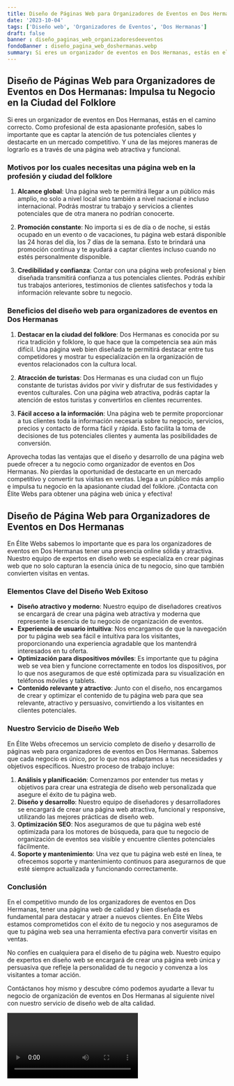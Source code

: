 ```yaml
---
title: Diseño de Páginas Web para Organizadores de Eventos en Dos Hermanas
date: '2023-10-04'
tags: ['Diseño web', 'Organizadores de Eventos', 'Dos Hermanas']
draft: false
banner : diseño_paginas_web_organizadoresdeeventos
fondoBanner : diseño_pagina_web_doshermanas.webp
summary: Si eres un organizador de eventos en Dos Hermanas, estás en el camino correcto. Como profesional de esta apasionante profesión, sabes lo importante que es captar la atención de tus potenciales clientes y destacarte en un mercado competitivo. Y una de las mejores maneras de lograrlo es a través de una página web atractiva y funcional.
---
```


## **Diseño de Páginas Web para Organizadores de Eventos en Dos Hermanas: Impulsa tu Negocio en la Ciudad del Folklore**

Si eres un organizador de eventos en Dos Hermanas, estás en el camino correcto. Como profesional de esta apasionante profesión, sabes lo importante que es captar la atención de tus potenciales clientes y destacarte en un mercado competitivo. Y una de las mejores maneras de lograrlo es a través de una página web atractiva y funcional.

### **Motivos por los cuales necesitas una página web en la profesión y ciudad del folklore**

1. **Alcance global**: Una página web te permitirá llegar a un público más amplio, no solo a nivel local sino también a nivel nacional e incluso internacional. Podrás mostrar tu trabajo y servicios a clientes potenciales que de otra manera no podrían conocerte.

2. **Promoción constante**: No importa si es de día o de noche, si estás ocupado en un evento o de vacaciones, tu página web estará disponible las 24 horas del día, los 7 días de la semana. Esto te brindará una promoción continua y te ayudará a captar clientes incluso cuando no estés personalmente disponible.

3. **Credibilidad y confianza**: Contar con una página web profesional y bien diseñada transmitirá confianza a tus potenciales clientes. Podrás exhibir tus trabajos anteriores, testimonios de clientes satisfechos y toda la información relevante sobre tu negocio.

### **Beneficios del diseño web para organizadores de eventos en Dos Hermanas**

1. **Destacar en la ciudad del folklore**: Dos Hermanas es conocida por su rica tradición y folklore, lo que hace que la competencia sea aún más difícil. Una página web bien diseñada te permitirá destacar entre tus competidores y mostrar tu especialización en la organización de eventos relacionados con la cultura local.

2. **Atracción de turistas**: Dos Hermanas es una ciudad con un flujo constante de turistas ávidos por vivir y disfrutar de sus festividades y eventos culturales. Con una página web atractiva, podrás captar la atención de estos turistas y convertirlos en clientes recurrentes.

3. **Fácil acceso a la información**: Una página web te permite proporcionar a tus clientes toda la información necesaria sobre tu negocio, servicios, precios y contacto de forma fácil y rápida. Esto facilita la toma de decisiones de tus potenciales clientes y aumenta las posibilidades de conversión.

Aprovecha todas las ventajas que el diseño y desarrollo de una página web puede ofrecer a tu negocio como organizador de eventos en Dos Hermanas. No pierdas la oportunidad de destacarte en un mercado competitivo y convertir tus visitas en ventas. Llega a un público más amplio e impulsa tu negocio en la apasionante ciudad del folklore. ¡Contacta con Élite Webs para obtener una página web única y efectiva!

<GifSeo />

<Cta />

## Diseño de Página Web para Organizadores de Eventos en Dos Hermanas

En Élite Webs sabemos lo importante que es para los organizadores de eventos en Dos Hermanas tener una presencia online sólida y atractiva. Nuestro equipo de expertos en diseño web se especializa en crear páginas web que no solo capturan la esencia única de tu negocio, sino que también convierten visitas en ventas.

### Elementos Clave del Diseño Web Exitoso
   
- **Diseño atractivo y moderno**: Nuestro equipo de diseñadores creativos se encargará de crear una página web atractiva y moderna que represente la esencia de tu negocio de organización de eventos.
- **Experiencia de usuario intuitiva**: Nos encargamos de que la navegación por tu página web sea fácil e intuitiva para los visitantes, proporcionando una experiencia agradable que los mantendrá interesados en tu oferta.
- **Optimización para dispositivos móviles**: Es importante que tu página web se vea bien y funcione correctamente en todos los dispositivos, por lo que nos aseguramos de que esté optimizada para su visualización en teléfonos móviles y tablets.
- **Contenido relevante y atractivo**: Junto con el diseño, nos encargamos de crear y optimizar el contenido de tu página web para que sea relevante, atractivo y persuasivo, convirtiendo a los visitantes en clientes potenciales.

### Nuestro Servicio de Diseño Web

En Élite Webs ofrecemos un servicio completo de diseño y desarrollo de páginas web para organizadores de eventos en Dos Hermanas. Sabemos que cada negocio es único, por lo que nos adaptamos a tus necesidades y objetivos específicos. Nuestro proceso de trabajo incluye:

1. **Análisis y planificación**: Comenzamos por entender tus metas y objetivos para crear una estrategia de diseño web personalizada que asegure el éxito de tu página web.
2. **Diseño y desarrollo**: Nuestro equipo de diseñadores y desarrolladores se encargará de crear una página web atractiva, funcional y responsive, utilizando las mejores prácticas de diseño web.
3. **Optimización SEO**: Nos aseguramos de que tu página web esté optimizada para los motores de búsqueda, para que tu negocio de organización de eventos sea visible y encuentre clientes potenciales fácilmente.
4. **Soporte y mantenimiento**: Una vez que tu página web esté en línea, te ofrecemos soporte y mantenimiento continuos para asegurarnos de que esté siempre actualizada y funcionando correctamente.

### Conclusión

En el competitivo mundo de los organizadores de eventos en Dos Hermanas, tener una página web de calidad y bien diseñada es fundamental para destacar y atraer a nuevos clientes. En Élite Webs estamos comprometidos con el éxito de tu negocio y nos aseguramos de que tu página web sea una herramienta efectiva para convertir visitas en ventas.

No confíes en cualquiera para el diseño de tu página web. Nuestro equipo de expertos en diseño web se encargará de crear una página web única y persuasiva que refleje la personalidad de tu negocio y convenza a los visitantes a tomar acción.

Contáctanos hoy mismo y descubre cómo podemos ayudarte a llevar tu negocio de organización de eventos en Dos Hermanas al siguiente nivel con nuestro servicio de diseño web de alta calidad.

<Video />

<CtaBot job='Organizadores de Eventos' city='Dos Hermanas'/>

<Gmaps query='Dos Hermanas+españa+maps' />